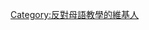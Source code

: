{{userbox
 |border-s=1
 |border-c=black
 |id-s=11
 |id-c=#bb0000
 |id-fc=#bbbbbb
 |id=<s>母語<br />教學</s>
 |info-s=10
 |info-c=black
 |info-fc=#eeeeee
 |info=這名用戶反對[[母語教學|<span style="color:#eeeeee;">'''母語教學'''</span>]]。
}}
[[Category:反對母語教學的維基人]]